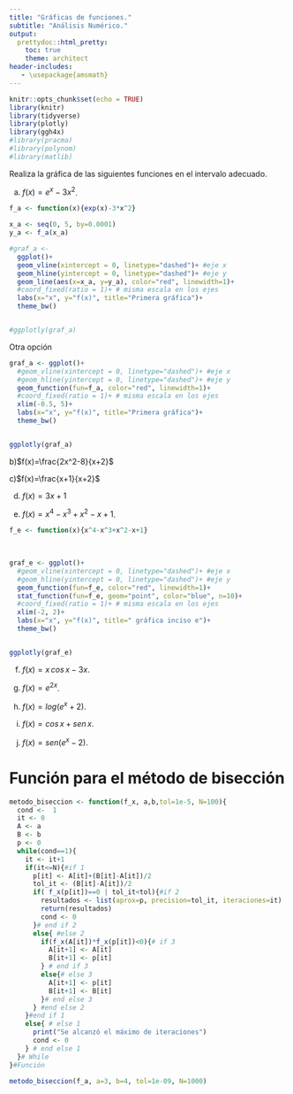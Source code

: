 ```yaml
---
title: "Gráficas de funciones."
subtitle: "Análisis Numérico."
output: 
  prettydoc::html_pretty:
    toc: true
    theme: architect
header-includes:
   - \usepackage{amsmath}
---
```






<style>
body {
text-align: justify}
</style>



```r
knitr::opts_chunk$set(echo = TRUE)
library(knitr)
library(tidyverse)
library(plotly)
library(ggh4x)
#library(pracma)
#library(polynom)
#library(matlib)
```




Realiza la gráfica de las siguientes funciones en el intervalo adecuado.

a) $f(x)=e^x-3x^2$.



```r
f_a <- function(x){exp(x)-3*x^2}

x_a <- seq(0, 5, by=0.0001)
y_a <- f_a(x_a)

#graf_a <- 
  ggplot()+
  geom_vline(xintercept = 0, linetype="dashed")+ #eje x
  geom_hline(yintercept = 0, linetype="dashed")+ #eje y
  geom_line(aes(x=x_a, y=y_a), color="red", linewidth=1)+
  #coord_fixed(ratio = 1)+ # misma escala en los ejes
  labs(x="x", y="f(x)", title="Primera gráfica")+
  theme_bw()


#ggplotly(graf_a)
```


Otra opción

```r
graf_a <- ggplot()+
  #geom_vline(xintercept = 0, linetype="dashed")+ #eje x
  #geom_hline(yintercept = 0, linetype="dashed")+ #eje y
  geom_function(fun=f_a, color="red", linewidth=1)+
  #coord_fixed(ratio = 1)+ # misma escala en los ejes
  xlim(-0.5, 5)+
  labs(x="x", y="f(x)", title="Primera gráfica")+
  theme_bw()


ggplotly(graf_a)
```





b)$f(x)=\frac{2x^2-8}{x+2}$

c)$f(x)=\frac{x+1}{x+2}$

d) $f(x)=3x+1$

e) $f(x)=x^4-x^3+x^2-x+1$. 

```r
f_e <- function(x){x^4-x^3+x^2-x+1}

  
  
graf_e <- ggplot()+
  #geom_vline(xintercept = 0, linetype="dashed")+ #eje x
  #geom_hline(yintercept = 0, linetype="dashed")+ #eje y
  geom_function(fun=f_e, color="red", linewidth=1)+
  stat_function(fun=f_e, geom="point", color="blue", n=10)+
  #coord_fixed(ratio = 1)+ # misma escala en los ejes
  xlim(-2, 2)+
  labs(x="x", y="f(x)", title=" gráfica inciso e")+
  theme_bw()


ggplotly(graf_e)
```




f) $f(x)=x\,cos\,x-3x$.  

g) $f(x)=e^{2x}$.

h) $f(x)=log(e^x+2)$.  

i) $f(x) = cos \,x+sen\,x$.

j) $f(x)=sen(e^x-2)$.



# Función para el método de bisección



```r
metodo_biseccion <- function(f_x, a,b,tol=1e-5, N=100){
  cond <-  1
  it <- 0
  A <- a
  B <- b
  p <- 0
  while(cond==1){
    it <- it+1
    if(it<=N){#if 1
      p[it] <- A[it]+(B[it]-A[it])/2
      tol_it <- (B[it]-A[it])/2
      if( f_x(p[it])==0 | tol_it<tol){#if 2
        resultados <- list(aprox=p, precision=tol_it, iteraciones=it)
        return(resultados)
        cond <- 0
      }# end if 2
      else{ #else 2
        if(f_x(A[it])*f_x(p[it])<0){# if 3
          A[it+1] <- A[it]
          B[it+1] <- p[it]
        } # end if 3
        else{# else 3
          A[it+1] <- p[it]
          B[it+1] <- B[it]
        }# end else 3
      } #end else 2
    }#end if 1
    else{ # else 1
      print("Se alcanzó el máximo de iteraciones")
      cond <- 0
    } # end else 1
  }# While
}#Función
```
```r
metodo_biseccion(f_a, a=3, b=4, tol=1e-09, N=1000)
```



